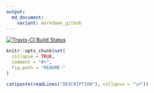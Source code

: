 ```yaml
---
output:
  md_document:
    variant: markdown_github
---
```


[![Travis-CI Build Status](https://travis-ci.org/jennybc/refactor.svg?branch=master)](https://travis-ci.org/jennybc/refactor)

<!-- README.md is generated from README.Rmd. Please edit that file -->

```r
knitr::opts_chunk$set(
  collapse = TRUE,
  comment = "#>",
  fig.path = "README-"
)
```

```r
cat(paste(readLines("DESCRIPTION"), collapse = "\n"))
```

